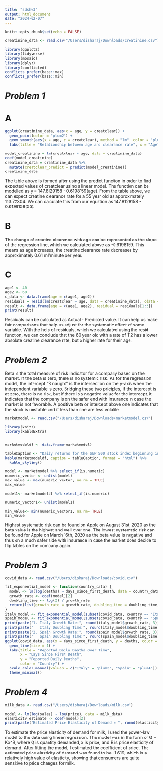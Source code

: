 ```yaml
---
title: "sdshw3"
output: html_document
date: "2024-02-07"
---
```


```r
knitr::opts_chunk$set(echo = FALSE)
```

```r
creatinine_data <- read.csv("/Users/disharaj/Downloads/creatinine.csv")
```

```r
library(ggplot2)
library(tidyverse)
library(mosaic)
library(dplyr)
library(conflicted)
conflicts_prefer(base::max)
conflicts_prefer(base::min)
```
# *Problem 1*

# **A**
```r
ggplot(creatinine_data, aes(x = age, y = creatclear)) +
  geom_point(color = "plum2") +
  geom_smooth(aes(x = age, y = creatclear), method = "lm", color = "plum4") +
  labs(title = "Relationship between age and clearance rate", x = "Age", y = "Clearnace Rate")
```

```r
model_creatinine = lm(creatclear ~ age, data = creatinine_data)
coef(model_creatinine)
creatinine_data = creatinine_data %>%
  mutate(creatclear_predict = predict(model_creatinine))
creatinine_data
```
The table above is formed after using the predict function in order to find expected values of creatclear using a linear model. The function can be modelled as y = 147.8129158 - 0.6198159(age). From the table above, we can expect creatine clearance rate for a 55 year old as approximately 113.72304. We can calculate this from our equation as 147.8129158 - 0.6198159(55). 

# **B**
The change of creatine clearance with age can be represented as the slope of the regression line, which we calculated above as -0.6198159. This means as age increases, the creatine clearance rate decreases by approximately 0.61 ml/minute per year.

# **C**
```r
age1 <- 40
age2 <- 60
c_data <- data.frame(age = c(age1, age2))
residuals = resid(lm(creatclear ~ age, data = creatinine_data), cdata = c_data)
result <- data.frame(age = c(age1, age2), residual = residuals[1:2])
print(result)
```
Residuals can be calculated as Actual - Predicted value. It can help us make fair comparisons that help us adjust for the systematic effect of some variable. With the help of residuals, which we calculated using the resid function, we can conclude that the 60 year old with a rate of 112 has a lower absolute creatine clearance rate, but a higher rate for their age. 

# *Problem 2*

Beta is the total measure of risk indicator for a company based on the market. If the beta is zero, there is no systemic risk. As for the regression model, the intercept "B naught" is the intersection on the y-axis when the independent variable is zero. Bridging these two priciples, if the intercept is at zero, there is no risk, but if there is a negative value for the intercept, it indicates that the company is on the safer end with insurance in case the market is not favorable. A positive beta or intercept above one indicates that the stock is unstable and if less than one are less volatile

```r
marketmodel <- read.csv("/Users/disharaj/Downloads/marketmodel.csv")
``` 

```r
library(knitr)
library(kableExtra)


marketmodeldf <- data.frame(marketmodel)

tableCaption <- "Daily returns for the S&P 500 stock index beginning in 2019. The returns are indicated in decimal format such as if the index gained 2.5%, the cell would show 0.025. Companies includes Apple, Google, Merck, Johnson and Johnson, Walmart, and Target."
kable(marketmodeldf, caption = tableCaption, format = "html") %>%
  kable_styling()

```

```r
model <- marketmodel %>% select_if(is.numeric)
numeric_vector <- unlist(model)
max_value <- max(numeric_vector, na.rm = TRUE)
max_value

model1<- marketmodeldf %>% select_if(is.numeric)

numeric_vector1<- unlist(model1)

min_value<- min(numeric_vector1, na.rm= TRUE)
min_value
```


Highest systematic risk can be found on Apple on August 31st, 2020 as the beta value is the highest and well over one. The lowest systematic risk can be found for Apple on March 16th, 2020 as the beta value is negative and thus on a much safer side with insurance in case the market does decide to flip tables on the company again.

# *Problem 3*

```r
covid_data <- read.csv("/Users/disharaj/Downloads/covid.csv")
```

```r
fit_exponential_model <- function(country_data) {
  model <- lm(log(deaths) ~ days_since_first_death, data = country_data)
  growth_rate <- coef(model)[2]
  doubling_time <- log(2) / growth_rate
  return(list(growth_rate = growth_rate, doubling_time = doubling_time, model = model))
}
italy_model <- fit_exponential_model(subset(covid_data, country == "Italy"))
spain_model <- fit_exponential_model(subset(covid_data, country == "Spain"))
print(paste("1. Italy Growth Rate:", round(italy_model$growth_rate, 3)))
print(paste("   Italy Doubling Time:", round(italy_model$doubling_time), "days"))
print(paste("2. Spain Growth Rate:", round(spain_model$growth_rate, 3)))
print(paste("   Spain Doubling Time:", round(spain_model$doubling_time), "days"))
ggplot(covid_data, aes(x = days_since_first_death, y = deaths, color = country)) +
  geom_line(size = 1) +
  labs(title = "Reported Daily Deaths Over Time",
       x = "Days Since First Death",
       y = "Reported Daily Deaths",
       color = "Country") +
  scale_color_manual(values = c("Italy" = "plum2", "Spain" = "plum4")) +
  theme_minimal()
```

# *Problem 4*

```r
milk_data <- read.csv("/Users/disharaj/Downloads/milk.csv")
```

```r
model <- lm(log(sales) ~ log(price), data = milk_data)
elasticity_estimate <- coef(model)[2]
print(paste("Estimated Price Elasticity of Demand = ", round(elasticity_estimate, 3)))
```

To estimate the price elasticity of demand for milk, I used the power-law model to the data using linear regression. The model was in the form of Q = Kx^B, where Q is quantity demanded, x is price, and B is price elasticity of demand. After fitting the model, I estimated the coefficient of price. The estimated price elasticity of demand was found to be -1.619, which is a relatively high value of elasticity, showing that consumers are quite sensitive to price changes for milk.